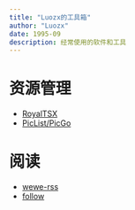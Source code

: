 ```yaml
---
title: "Luozx的工具箱"
author: "Luozx"
date: 1995-09
description: 经常使用的软件和工具
---
```



# 资源管理

- [RoyalTSX](/posts/royal-tsx.qmd)
- [PicList/PicGo](/posts/blog-image-hosting-with-cf-r2.qmd)



# 阅读

- [wewe-rss](/posts/wewerss.qmd)
- [follow](/posts/follow-the-app/follow-the-app.qmd)
